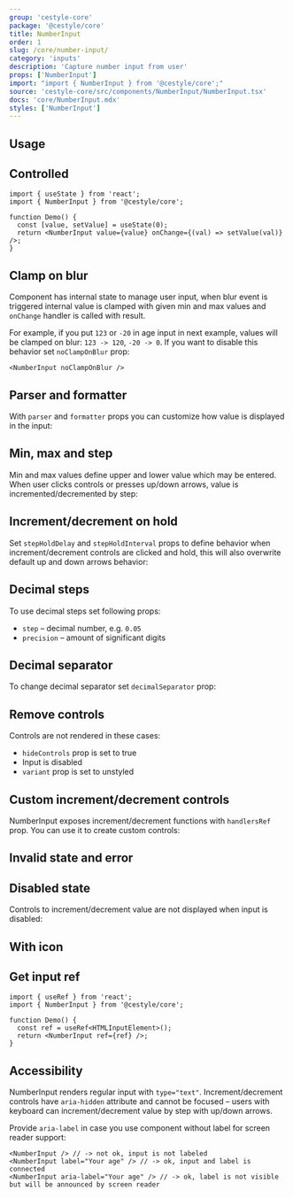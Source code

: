 ```yaml
---
group: 'cestyle-core'
package: '@cestyle/core'
title: NumberInput
order: 1
slug: /core/number-input/
category: 'inputs'
description: 'Capture number input from user'
props: ['NumberInput']
import: "import { NumberInput } from '@cestyle/core';"
source: 'cestyle-core/src/components/NumberInput/NumberInput.tsx'
docs: 'core/NumberInput.mdx'
styles: ['NumberInput']
---
```



## Usage

<Demo data={NumberInputDemos.configurator} />

## Controlled

```tsx
import { useState } from 'react';
import { NumberInput } from '@cestyle/core';

function Demo() {
  const [value, setValue] = useState(0);
  return <NumberInput value={value} onChange={(val) => setValue(val)} />;
}
```

## Clamp on blur

Component has internal state to manage user input, when blur event is triggered
internal value is clamped with given min and max values and `onChange` handler is called with result.

For example, if you put `123` or `-20` in age input in next example, values will be clamped on blur: `123 -> 120`, `-20 -> 0`.
If you want to disable this behavior set `noClampOnBlur` prop:

```tsx
<NumberInput noClampOnBlur />
```

## Parser and formatter

With `parser` and `formatter` props you can customize how value is displayed in the input:

<Demo data={NumberInputDemos.formatter} />

## Min, max and step

Min and max values define upper and lower value which may be entered.
When user clicks controls or presses up/down arrows, value is incremented/decremented by step:

<Demo data={NumberInputDemos.step} />

## Increment/decrement on hold

Set `stepHoldDelay` and `stepHoldInterval` props to define behavior when increment/decrement controls are clicked and hold,
this will also overwrite default up and down arrows behavior:

<Demo data={NumberInputDemos.hold} />

## Decimal steps

To use decimal steps set following props:

- `step` – decimal number, e.g. `0.05`
- `precision` – amount of significant digits

<Demo data={NumberInputDemos.decimal} />

## Decimal separator

To change decimal separator set `decimalSeparator` prop:

<Demo data={NumberInputDemos.decimalSeparator} />

## Remove controls

Controls are not rendered in these cases:

- `hideControls` prop is set to true
- Input is disabled
- `variant` prop is set to unstyled

<Demo data={NumberInputDemos.controls} />

## Custom increment/decrement controls

NumberInput exposes increment/decrement functions with `handlersRef` prop.
You can use it to create custom controls:

<Demo data={NumberInputDemos.handlers} />

## Invalid state and error

<Demo data={NumberInputDemos.validation} />

## Disabled state

Controls to increment/decrement value are not displayed when input is disabled:

<Demo data={NumberInputDemos.disabled} />

## With icon

<Demo data={NumberInputDemos.icon} />

## Get input ref

```tsx
import { useRef } from 'react';
import { NumberInput } from '@cestyle/core';

function Demo() {
  const ref = useRef<HTMLInputElement>();
  return <NumberInput ref={ref} />;
}
```

## Accessibility

NumberInput renders regular input with `type="text"`.
Increment/decrement controls have `aria-hidden` attribute and cannot be focused
– users with keyboard can increment/decrement value by step with up/down arrows.

Provide `aria-label` in case you use component without label for screen reader support:

```tsx
<NumberInput /> // -> not ok, input is not labeled
<NumberInput label="Your age" /> // -> ok, input and label is connected
<NumberInput aria-label="Your age" /> // -> ok, label is not visible but will be announced by screen reader
```
